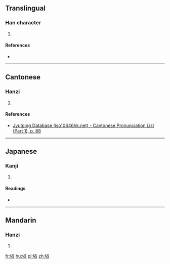 ==Translingual==

===Han character===
{{Han char|rn=32|rad=土|as=10|sn=13|four=|canj=土廿金廿 (GTCT)|ids=⿰[[土]][[益]]}}

# {{defn|Han|sort=土10}}

====References====
* {{Han ref|kx=0236.341|dkj=05380|dj=0474.260|hdz=10473.070|uh=5867|ud=22631}}

----

==Cantonese==

===Hanzi===
{{yue-hanzi|jyut=[[aai3]], [[ngaai3]]|y=aai3, ngaai3}}

# {{defn|lang=yue|sort=土10}}

====References====
*[http://www.iso10646hk.net/jp/document/download.jsp Jyutping Database (iso10646hk.net) - Cantonese Pronunciation List (Part 1), p. 88]

----

==Japanese==

===Kanji===
{{ja-kanji|grade=|rs=土10}}

# {{defn|lang=ja|sort=土10}}

====Readings====
* {{ja-readings|on=[[あい]] (ai), [[え]] (e)|kun=[[けわしい]] (kewashii)}}

----

==Mandarin==

===Hanzi===
{{cmn-hanzi|pin=[[ài]] ([[ai4]])|wg=ai<sup>4</sup>}}

# {{defn|lang=cmn|sort=土10}}

[[fr:塧]]
[[hu:塧]]
[[pl:塧]]
[[zh:塧]]